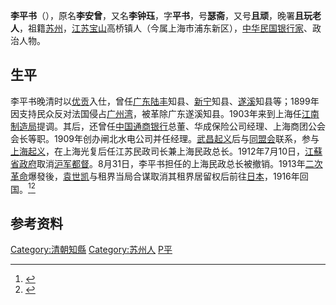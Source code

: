 '''李平书'''（{{bd|1854年||1927年|12月23日|catIdx=Li李}}），原名'''李安曾'''，又名'''李钟珏'''，字'''平书'''，号'''瑟斋'''，又号'''且顽'''，晚署'''且玩老人'''，祖籍[[苏州|苏州]]，[[江苏|江苏]][[寶山區_(上海市)|宝山]]高桥镇人（今属上海市浦东新区），[[中华民国|中华民国]][[银行家|银行家]]、政治人物。
==生平==
李平书晚清时以[[优贡|优贡]]入仕，曾任[[广东|广东]][[陆丰|陆丰]]知县、[[新宁|新宁]]知县、[[遂溪|遂溪]]知县等；1899年因支持民众反对法国侵占[[广州湾|广州湾]]，被革除广东遂溪知县。1903年来到上海任[[江南制造局|江南制造局]]提调。其后，还曾任[[中国通商银行|中国通商银行]]总董、华成保险公司经理、上海商团公会会长等职。1909年创办闸北水电公司并任经理。[[武昌起义|武昌起义]]后与[[同盟会|同盟会]]联系，参与[[辛亥上海光复|上海起义]]，在上海光复后任江苏民政司长兼上海民政总长。1912年7月10日，[[江蘇省政府|江蘇省政府]]取消[[沪军都督府|沪军都督]]。8月31日，李平书担任的上海民政总长被撤销。1913年[[二次革命|二次革命]]爆發後，[[袁世凯|袁世凯]]与租界当局合谋取消其租界居留权后前往[[日本|日本]]，1916年回国。<ref>{{cite web|url=http://www.shtong.gov.cn/newsite/node2/node2245/node4516/node55036/node60615/node60617/userobject1ai49083.html|title=上海公用事业志 - 李平书（1854～1927）|publisher=上海市地方志|access-date=2019-04-15|archive-date=2015-02-18|archive-url=https://web.archive.org/web/20150218095601/http://www.shtong.gov.cn/newsite/node2/node2245/node4516/node55036/node60615/node60617/userobject1ai49083.html|dead-url=no}}</ref><ref>{{cite journal|title=论李平书|author=熊月之|journal=《史林》2005年第3期}}</ref>

== 参考资料 ==
{{reflist}}

{{DEFAULTSORT:Li李}}
[[Category:清朝知縣|Category:清朝知縣]]
[[Category:苏州人|Category:苏州人]]
[[Category:李姓|P平]]